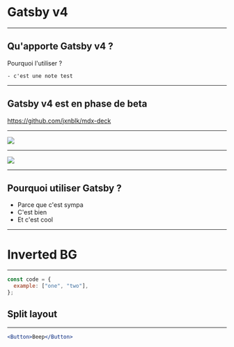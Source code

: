

<Head>
  <title>Presentation Title</title>
  <meta itemprop="name" content="Presentation Title" />
  <meta itemprop="description" content="Presentation description" />
  <meta
    itemprop="image"
    content="https://pbs.twimg.com/profile_images/979408111868952576/yq2IUoGt_bigger.jpg"
  />
  <meta name="twitter:card" content="summary_large_image" />
  <meta name="twitter:site" content="@whoisryosuke" />
  <meta name="twitter:title" content="Presentation Title" />
  <meta name="twitter:description" content="Presentation description" />
  <meta
    name="twitter:image"
    content="https://pbs.twimg.com/profile_images/979408111868952576/yq2IUoGt_bigger.jpg"
  />
  <meta property="og:title" content="Presentation Title" />
  <meta property="og:type" content="article" />
  <meta property="og:url" content="http://www.example.com/" />
  <meta
    property="og:image"
    content="https://pbs.twimg.com/profile_images/979408111868952576/yq2IUoGt_bigger.jpg"
  />
  <meta property="og:description" content="Presentation description" />
  <meta property="og:site_name" content="Presentation Title" />
  <meta property="article:published_time" content="2013-09-17T05:59:00+01:00" />
  <meta property="article:modified_time" content="2013-09-16T19:08:47+01:00" />
  <meta property="article:section" content="Article Section (React? Design?)" />
</Head>

# Gatsby v4

---

## Qu'apporte Gatsby v4 ?

Pourquoi l'utiliser ?

```notes
- c'est une note test
```

---

## Gatsby v4 est en phase de beta

<https://github.com/jxnblk/mdx-deck>

---

<img src="https://source.unsplash.com/random/768x2048?new_york" />

---

<img src="./test.png" />

---

## Pourquoi utiliser Gatsby ?

<ul>
  <Appear>
    <li>Parce que c'est sympa</li>
    <li>C'est bien</li>
    <li>Et c'est cool</li>
  </Appear>
</ul>

---


# Inverted BG

---


```js
const code = {
  example: ["one", "two"],
};
```

## Split layout

---


```jsx
<Button>Beep</Button>
```
